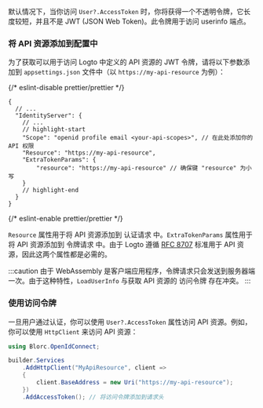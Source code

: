 
<ApiResourcesDescription />

默认情况下，当你访问 `User?.AccessToken` 时，你将获得一个不透明令牌，它长度较短，并且不是 JWT (JSON Web Token)。此令牌用于访问 userinfo 端点。

### 将 API 资源添加到配置中

为了获取可以用于访问 Logto 中定义的 API 资源的 JWT 令牌，请将以下参数添加到 `appsettings.json` 文件中（以 `https://my-api-resource` 为例）：

{/* eslint-disable prettier/prettier */}
```json5 title="appsettings.json"
{
  // ...
  "IdentityServer": {
    // ...
    // highlight-start
    "Scope": "openid profile email <your-api-scopes>", // 在此处添加你的 API 权限
    "Resource": "https://my-api-resource",
    "ExtraTokenParams": {
        "resource": "https://my-api-resource" // 确保键 "resource" 为小写
    }
    // highlight-end
  }
}
```
{/* eslint-enable prettier/prettier */}

`Resource` 属性用于将 API 资源添加到 认证请求 中。`ExtraTokenParams` 属性用于将 API 资源添加到 令牌请求 中。由于 Logto 遵循 [RFC 8707](https://tools.ietf.org/html/rfc8707) 标准用于 API 资源，因此这两个属性都是必需的。

:::caution
由于 WebAssembly 是客户端应用程序，令牌请求只会发送到服务器端一次。由于这种特性，`LoadUserInfo` 与获取 API 资源的 访问令牌 存在冲突。
:::

### 使用访问令牌

一旦用户通过认证，你可以使用 `User?.AccessToken` 属性访问 API 资源。例如，你可以使用 `HttpClient` 来访问 API 资源：

```csharp
using Blorc.OpenIdConnect;

builder.Services
    .AddHttpClient("MyApiResource", client =>
    {
        client.BaseAddress = new Uri("https://my-api-resource");
    })
    .AddAccessToken(); // 将访问令牌添加到请求头
```
